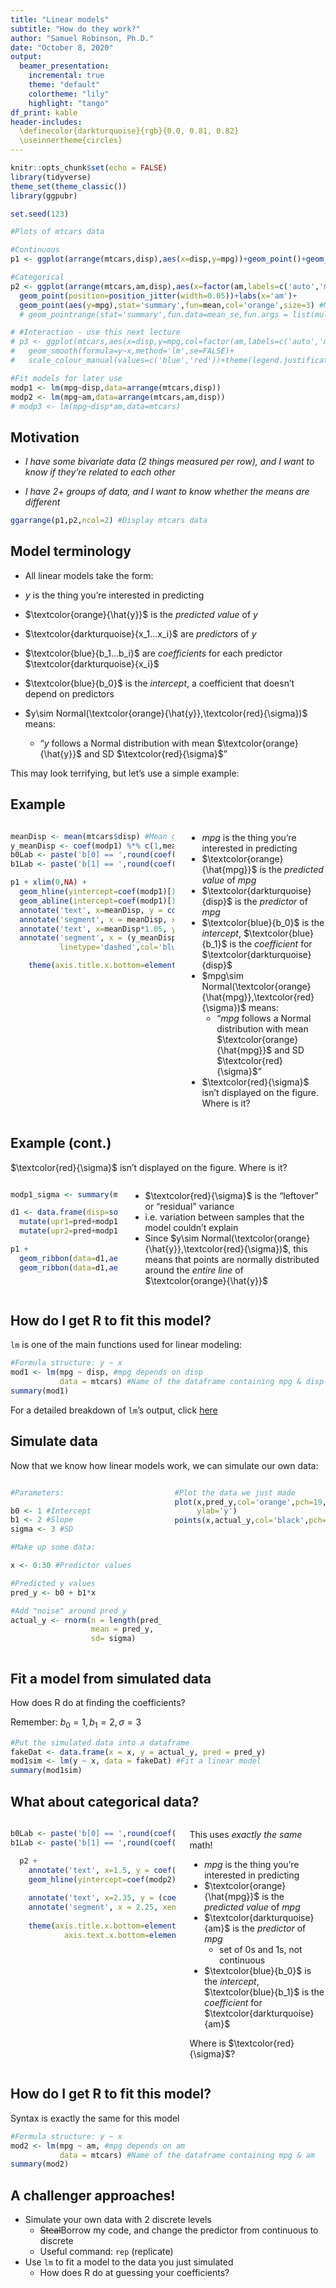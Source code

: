 ```yaml
---
title: "Linear models"
subtitle: "How do they work?"
author: "Samuel Robinson, Ph.D."
date: "October 8, 2020"
output: 
  beamer_presentation:
    incremental: true
    theme: "default"
    colortheme: "lily"
    highlight: "tango"
df_print: kable
header-includes: 
  \definecolor{darkturquoise}{rgb}{0.0, 0.81, 0.82}
  \useinnertheme{circles}
---
```


```r
knitr::opts_chunk$set(echo = FALSE)
library(tidyverse)
theme_set(theme_classic())
library(ggpubr)

set.seed(123)

#Plots of mtcars data

#Continuous
p1 <- ggplot(arrange(mtcars,disp),aes(x=disp,y=mpg))+geom_point()+geom_smooth(formula=y~x,method='lm',se=FALSE,col='orange')

#Categorical
p2 <- ggplot(arrange(mtcars,am,disp),aes(x=factor(am,labels=c('auto','manual')),y=mpg))+ 
  geom_point(position=position_jitter(width=0.05))+labs(x='am')+
  geom_point(aes(y=mpg),stat='summary',fun=mean,col='orange',size=3) #Mean only
  # geom_pointrange(stat='summary',fun.data=mean_se,fun.args = list(mult = 2),col='orange') #Mean + 2 SE

# #Interaction - use this next lecture
# p3 <- ggplot(mtcars,aes(x=disp,y=mpg,col=factor(am,labels=c('auto','manual'))))+geom_point()+labs(col='am')+
#   geom_smooth(formula=y~x,method='lm',se=FALSE)+
#   scale_colour_manual(values=c('blue','red'))+theme(legend.justification=c(1,1), legend.position=c(1,1))

#Fit models for later use
modp1 <- lm(mpg~disp,data=arrange(mtcars,disp))
modp2 <- lm(mpg~am,data=arrange(mtcars,am,disp))
# modp3 <- lm(mpg~disp*am,data=mtcars)

```


## Motivation

- _I have some bivariate data (2 things measured per row), and I want to know if they're related to each other_

- _I have 2+ groups of data, and I want to know whether the means are different_

<!-- Use this next lecture -->
<!-- - _I have 2+ groups of bivariate data, and I want to know whether the relationships differ between groups_ -->

```r
ggarrange(p1,p2,ncol=2) #Display mtcars data
```

## Model terminology {.build}

- All linear models take the form:
\begin{equation*} 
\begin{split}
\textcolor{orange}{\hat{y}} & = \textcolor{blue}{b_0} + \textcolor{blue}{b_1}\textcolor{darkturquoise}{x_1} + \textcolor{blue}{b_2}\textcolor{darkturquoise}{x_2} ... + \textcolor{blue}{b_i}\textcolor{darkturquoise}{x_i} \\
y & \sim Normal(\textcolor{orange}{\hat{y}},\textcolor{red}{\sigma})
\end{split}
\end{equation*}

- $y$ is the thing you're interested in predicting
- $\textcolor{orange}{\hat{y}}$ is the _predicted value_ of $y$
- $\textcolor{darkturquoise}{x_1...x_i}$ are _predictors_ of _y_
- $\textcolor{blue}{b_1...b_i}$ are _coefficients_ for each predictor $\textcolor{darkturquoise}{x_i}$
- $\textcolor{blue}{b_0}$ is the _intercept_, a coefficient that doesn't depend on predictors
- $y\sim Normal(\textcolor{orange}{\hat{y}},\textcolor{red}{\sigma})$ means:
  - "$y$ follows a Normal distribution with mean $\textcolor{orange}{\hat{y}}$ and SD $\textcolor{red}{\sigma}$"

This may look terrifying, but let's use a simple example:

## Example

::: columns

:::: column

```r
meanDisp <- mean(mtcars$disp) #Mean displacement
y_meanDisp <- coef(modp1) %*% c(1,meanDisp) #Predicted y at mean displacement
b0Lab <- paste('b[0] == ',round(coef(modp1)[1],3))
b1Lab <- paste('b[1] == ',round(coef(modp1)[2],3)) 

p1 + xlim(0,NA) + 
  geom_hline(yintercept=coef(modp1)[1],linetype='dashed',col='blue') +
  geom_abline(intercept=coef(modp1)[1],slope=coef(modp1)[2],col='orange',linetype='dashed') +
  annotate('text', x=meanDisp, y = coef(modp1)[1]*1.05, col='blue', label=b0Lab, parse=TRUE) +
  annotate('segment', x = meanDisp, xend = meanDisp, y= y_meanDisp, yend = y_meanDisp*1.2,linetype='dashed',col='blue') +
  annotate('text', x=meanDisp*1.05, y = y_meanDisp*1.25, col='blue', label=b1Lab, parse=TRUE) +
  annotate('segment', x = (y_meanDisp*1.2-coef(modp1)[1])/coef(modp1)[2] , xend = meanDisp, y= y_meanDisp*1.2 ,yend = y_meanDisp*1.2,
           linetype='dashed',col='blue') +

    theme(axis.title.x.bottom=element_text(colour='darkturquoise'),axis.text.x.bottom=element_text(colour='darkturquoise'))
```


\begin{equation*} 
\begin{split}
\textcolor{orange}{\hat{mpg}} & = \textcolor{blue}{b_0} + \textcolor{blue}{b_1}\textcolor{darkturquoise}{disp} \\
mpg & \sim Normal(\textcolor{orange}{\hat{mpg}},\textcolor{red}{\sigma})
\end{split}
\end{equation*}

::::

:::: column

- $mpg$ is the thing you're interested in predicting
- $\textcolor{orange}{\hat{mpg}}$ is the _predicted value_ of $mpg$
- $\textcolor{darkturquoise}{disp}$ is the _predictor_ of _mpg_
- $\textcolor{blue}{b_0}$ is the _intercept_, $\textcolor{blue}{b_1}$ is the _coefficient_ for $\textcolor{darkturquoise}{disp}$
- $mpg\sim Normal(\textcolor{orange}{\hat{mpg}},\textcolor{red}{\sigma})$ means:
  - "$mpg$ follows a Normal distribution with mean $\textcolor{orange}{\hat{mpg}}$ and SD $\textcolor{red}{\sigma}$"
- $\textcolor{red}{\sigma}$ isn't displayed on the figure. Where is it?

::::

:::


## Example (cont.)

$\textcolor{red}{\sigma}$ isn't displayed on the figure. Where is it?

::: columns

:::: column

```r

modp1_sigma <- summary(modp1)$sigma #Residual SD

d1 <- data.frame(disp=sort(mtcars$disp),pred=predict(modp1)) %>% #Predictions + residual SD
  mutate(upr1=pred+modp1_sigma,lwr1=pred-modp1_sigma) %>% 
  mutate(upr2=pred+modp1_sigma*2,lwr2=pred-modp1_sigma*2) 

p1 + 
  geom_ribbon(data=d1,aes(x=disp,y=NULL,ymax=upr2,ymin=lwr2),fill='red',alpha=0.2)+
  geom_ribbon(data=d1,aes(x=disp,y=NULL,ymax=upr1,ymin=lwr1),fill='red',alpha=0.2)
```

::::

:::: column

- $\textcolor{red}{\sigma}$ is the "leftover" or "residual" variance
- i.e. variation between samples that the model couldn't explain
- Since $y\sim Normal(\textcolor{orange}{\hat{y}},\textcolor{red}{\sigma})$, this means that points are normally distributed around the _entire line_ of $\textcolor{orange}{\hat{y}}$

::::

:::

## How do I get R to fit this model?

`lm` is one of the main functions used for linear modeling:

\tiny
```r
#Formula structure: y ~ x
mod1 <- lm(mpg ~ disp, #mpg depends on disp
           data = mtcars) #Name of the dataframe containing mpg & disp
summary(mod1)
```
\normalsize
For a detailed breakdown of `lm`'s output, click [here](https://stats.stackexchange.com/questions/5135/interpretation-of-rs-lm-output)

## Simulate data

Now that we know how linear models work, we can simulate our own data:

:::{.columns}

::::{.column width="50%"}
\scriptsize

```r
#Parameters:

b0 <- 1 #Intercept
b1 <- 2 #Slope 
sigma <- 3 #SD

#Make up some data:

x <- 0:30 #Predictor values

#Predicted y values
pred_y <- b0 + b1*x 

#Add "noise" around pred_y
actual_y <- rnorm(n = length(pred_y),
                  mean = pred_y,
                  sd= sigma)

```
::::

::::{.column width="50%"}
\scriptsize
```r
#Plot the data we just made
plot(x,pred_y,col='orange',pch=19,
     ylab='y') 
points(x,actual_y,col='black',pch=19)
```

::::

:::

## Fit a model from simulated data
\small
How does R do at finding the coefficients?

Remember: $b_0 = 1, b_1 = 2, \sigma = 3$
\tiny
```r
#Put the simulated data into a dataframe
fakeDat <- data.frame(x = x, y = actual_y, pred = pred_y) 
mod1sim <- lm(y ~ x, data = fakeDat) #Fit a linear model
summary(mod1sim)
```

## What about categorical data?

::: columns

:::: column

```r

b0Lab <- paste('b[0] == ',round(coef(modp2)[1],2))
b1Lab <- paste('b[1] == ',round(coef(modp2)[2],2)) 

  p2 +
    annotate('text', x=1.5, y = coef(modp2)[1]*1.05, col='blue', label=b0Lab, parse=TRUE) +
    geom_hline(yintercept=coef(modp2)[1],linetype='dashed',col='blue') +
    
    annotate('text', x=2.35, y = (coef(modp2)[1] + coef(modp2)[2])*1.05, col='blue', label=b1Lab, parse=TRUE)+
    annotate('segment', x = 2.25, xend = 2.25, y= coef(modp2)[1], yend = coef(modp2)[1] + coef(modp2)[2],linetype='dashed',col='blue') +
    
    theme(axis.title.x.bottom=element_text(colour='darkturquoise'),
            axis.text.x.bottom=element_text(colour='darkturquoise'))
```

\begin{equation*} 
\begin{split}
\textcolor{orange}{\hat{mpg}} & = \textcolor{blue}{b_0} + \textcolor{blue}{b_1}\textcolor{darkturquoise}{am} \\
mpg & \sim Normal(\textcolor{orange}{\hat{mpg}},\textcolor{red}{\sigma})
\end{split}
\end{equation*}

::::

:::: column

This uses _exactly the same_ math!

- $mpg$ is the thing you're interested in predicting
- $\textcolor{orange}{\hat{mpg}}$ is the _predicted value_ of $mpg$
- $\textcolor{darkturquoise}{am}$ is the _predictor_ of _mpg_
  - set of 0s and 1s, not continuous
- $\textcolor{blue}{b_0}$ is the _intercept_, $\textcolor{blue}{b_1}$ is the _coefficient_ for $\textcolor{darkturquoise}{am}$

Where is $\textcolor{red}{\sigma}$?

::::

:::

## How do I get R to fit this model?

Syntax is exactly the same for this model

\tiny
```r
#Formula structure: y ~ x
mod2 <- lm(mpg ~ am, #mpg depends on am
           data = mtcars) #Name of the dataframe containing mpg & am
summary(mod2)
```

## A challenger approaches!

- Simulate your own data with 2 discrete levels
  - ~~Steal~~Borrow my code, and change the predictor from continuous to discrete
  - Useful command: `rep` (replicate)
- Use `lm` to fit a model to the data you just simulated
  - How does R do at guessing your coefficients?

